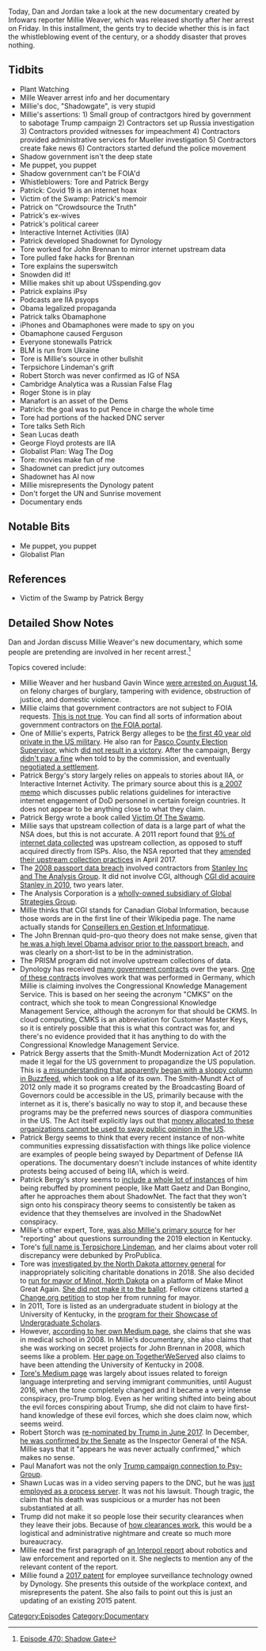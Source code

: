 {{Episode
    | title           = ShadowGate
    | caption         = [https://knowledgefight.libsyn.com/470-shadowgate Listen to this episode on Libsyn]
    | episodeNumber   = 470
    | length          = 03:27:25
    | airDate         = August 17, 2020
    | episodeType     = [[:Category:Documentary|Documentary]]
    | appearance      = [[Millie Weaver]], [[Tore (Terpsichore Lindeman)]], [[Patrick Bergy]], [[John Brennan]], [[Edward Snowden]], [[Robert Storch]], [[Roger Stone]], [[Paul Manafort]], [[Seth Rich]], [[Sean Lucas]], [[George Floyd]]
    | previousEpisode = [[469: August 12-13, 2020]]
    | nextEpisode     = [[471: August 14-16, 2020]]
}}

{{Stub}}

Today, Dan and Jordan take a look at the new documentary created by Infowars reporter Millie Weaver, which was released shortly after her arrest on Friday. In this installment, the gents try to decide whether this is in fact the whistleblowing event of the century, or a shoddy disaster that proves nothing.

==Tidbits==

*Plant Watching
*Mille Weaver arrest info and her documentary
*Millie's doc, "Shadowgate", is very stupid
*Millie's assertions: 1) Small group of contractgors hired by government to sabotage Trump campaign 2) Contractors set up Russia investigation 3) Contractors provided witnesses for impeachment 4) Contractors provided administrative services for Mueller investigation 5) Contractors create fake news 6) Contractors started defund the police movement
*Shadow government isn't the deep state
*Me puppet, you puppet
*Shadow government can't be FOIA'd
*Whistleblowers: Tore and Patrick Bergy
*Patrick: Covid 19 is an internet hoax
*Victim of the Swamp: Patrick's memoir
*Patrick on "Crowdsource the Truth"
*Patrick's ex-wives
*Patrick's political career
*Interactive Internet Activities (IIA)
*Patrick developed Shadownet for Dynology
*Tore worked for John Brennan to mirror internet upstream data
*Tore pulled fake hacks for Brennan
*Tore explains the superswitch
*Snowden did it!
*Millie makes shit up about USspending.gov
*Patrick explains iPsy
*Podcasts are IIA psyops
*Obama legalized propaganda
*Patrick talks Obamaphone
*iPhones and Obamaphones were made to spy on you
*Obamaphone caused Ferguson
*Everyone stonewalls Patrick
*BLM is run from Ukraine
*Tore is Millie's source in other bullshit
*Terpsichore Lindeman's grift
*Robert Storch was never confirmed as IG of NSA
*Cambridge Analytica was a Russian False Flag
*Roger Stone is in play
*Manafort is an asset of the Dems
*Patrick: the goal was to put Pence in charge the whole time
*Tore had portions of the hacked DNC server
*Tore talks Seth Rich
*Sean Lucas death
*George Floyd protests are IIA
*Globalist Plan: Wag The Dog
*Tore: movies make fun of me
*Shadownet can predict jury outcomes
*Shadownet has AI now
*Millie misrepresents the Dynology patent
*Don't forget the UN and Sunrise movement
*Documentary ends

==Notable Bits==

*Me puppet, you puppet
*Globalist Plan

==References==

*Victim of the Swamp by Patrick Bergy

==Detailed Show Notes==

Dan and Jordan discuss Millie Weaver's new documentary, which some people are pretending are involved in her recent arrest.<ref>[https://knowledgefight.com/research/2020/8/17/episode-470-shadow-gate Episode 470: Shadow Gate]</ref>

Topics covered include:

*Millie Weaver and her husband Gavin Wince [https://heavy.com/news/2020/08/millie-weaver/ were arrested on August 14], on felony charges of burglary, tampering with evidence, obstruction of justice, and domestic violence.
*Millie claims that government contractors are not subject to FOIA requests. [https://washingtontechnology.com/articles/2017/02/17/insights-proxmire-foia-advice.aspx This is not true]. You can find all sorts of information about government contractors on [https://foiaonline.gov/foiaonline/action/public/home the FOIA portal].
*One of Millie's experts, Patrick Bergy alleges to be [https://www.tampabay.com/archive/2005/10/27/bound-for-boot-camp-he-s-booted-from-his-job/ the first 40 year old private in the US military]. He also ran for [https://www.tampabay.com/archive/2004/10/11/independent-candidate-strives-to-be-heard/ Pasco County Election Supervisor], which [https://www.pascovotes.gov/portals/pasco/Results/gen04all.htm did not result in a victory]. After the campaign, Bergy [http://www.fec.state.fl.us/FECWebFi.nsf/0/EB6EA80B40C7CA6485257C2F00735CDA/$file/158.pdf didn't pay a fine] when told to by the commission, and eventually [http://www.fec.state.fl.us/FECWebFi.nsf/0/7C014BB7366B7E6785257C0E00587C5B/$file/206.pdf negotiated a settlement].
*Patrick Bergy's story largely relies on appeals to stories about IIA, or Interactive Internet Activity. The primary source about this is [https://fas.org/sgp/othergov/dod/dod060807.pdf a 2007 memo] which discusses public relations guidelines for interactive internet engagement of DoD personnel in certain foreign countries. It does not appear to be anything close to what they claim.
*Patrick Bergy wrote a book called [https://www.amazon.com/Victim-Swamp-State-Destroyed-Private/dp/1977646468 Victim Of The Swamp].
*Millie says that upstream collection of data is a large part of what the NSA does, but this is not accurate. A 2011 report found that [https://www.aclu.org/files/assets/fisc_opinion_10.3.2011.pdf 9% of internet data collected] was upstream collection, as opposed to stuff acquired directly from ISPs. Also, the NSA reported that they [https://www.nsa.gov/news-features/press-room/Article/1618699/nsa-stops-certain-section-702-upstream-activities/ amended their upstream collection practices] in April 2017.
*The [https://www.nytimes.com/2008/03/22/us/politics/22passport.html 2008 passport data breach] involved contractors from [https://web.archive.org/web/20080324040415/http://deepbackground.msnbc.msn.com/archive/2008/03/21/794799.aspx Stanley Inc and The Analysis Group]. It did not involve CGI, although [https://washingtontechnology.com/articles/2010/05/07/cgi-buys-stanley.aspx CGI did acquire Stanley in 2010], two years later.
*The Analysis Corporation is a [https://www.sourcewatch.org/index.php/The_Analysis_Corporation wholly-owned subsidiary of Global Strategies Group].
*Millie thinks that CGI stands for Canadian Global Information, because those words are in the first line of their Wikipedia page. The name actually stands for [https://www.washingtonpost.com/news/wonk/wp/2013/10/16/meet-cgi-federal-the-company-behind-the-botched-launch-of-healthcare-gov/ Conseillers en Gestion et Informatique].
*The John Brennan quid-pro-quo theory does not make sense, given that [https://web.archive.org/web/20110507023129/http://www.northjersey.com/news/120509_North_Bergen_man_is_homeland_security_assistant_for_President_Obama.html he was a high level Obama advisor prior to the passport breach], and was clearly on a short-list to be in the administration.
*The PRISM program did not involve upstream collections of data.
*Dynology has received [https://www.usaspending.gov/#/search/b174b27784aef45c8a6b0640ee63792c many government contracts] over the years. [https://www.usaspending.gov/#/award/CONT_AWD_W912PE08P7083_9700_-NONE-_-NONE- One of these contracts] involves work that was performed in Germany, which Millie is claiming involves the Congressional Knowledge Management Service. This is based on her seeing the acronym "CMKS" on the contract, which she took to mean Congressional Knowledge Management Service, although the acronym for that should be CKMS. In cloud computing, CMKS is an abbreviation for Customer Master Keys, so it is entirely possible that this is what this contract was for, and there's no evidence provided that it has anything to do with the Congressional Knowledge Management Service.
*Patrick Bergy asserts that the Smith-Mundt Modernization Act of 2012 made it legal for the US government to propagandize the US population. This is [https://foreignpolicy.com/2013/07/14/u-s-repeals-propaganda-ban-spreads-government-made-news-to-americans/ a misunderstanding that apparently began with a sloppy column in Buzzfeed], which took on a life of its own. The Smith-Mundt Act of 2012 only made it so programs created by the Broadcasting Board of Governors could be accessible in the US, primarily because with the internet as it is, there's basically no way to stop it, and because these programs may be the preferred news sources of diaspora communities in the US. The Act itself explicitly lays out that [https://www.govinfo.gov/content/pkg/BILLS-112hr5736ih/pdf/BILLS-112hr5736ih.pdf money allocated to these organizations cannot be used to sway public opinion in the US].
*Patrick Bergy seems to think that every recent instance of non-white communities expressing dissatisfaction with things like police violence are examples of people being swayed by Department of Defense IIA operations. The documentary doesn't include instances of white identity protests being accused of being IIA, which is weird.
*Patrick Bergy's story seems to [https://www.victimoftheswamp.com/2020/02/22/the-witness-obamas-shadownet/ include a whole lot of instances] of him being rebuffed by prominent people, like Matt Gaetz and Dan Bongino, after he approaches them about ShadowNet. The fact that they won't sign onto his conspiracy theory seems to consistently be taken as evidence that they themselves are involved in the ShadowNet conspiracy.
*Millie's other expert, Tore, [https://www.infowars.com/breaking-new-evidence-confirms-kentucky-election-fraud/ was also Millie's primary source] for her "reporting" about questions surrounding the 2019 election in Kentucky.
*Tore's [https://www.propublica.org/article/misinformation-efforts-over-kentucky-vote-could-be-playbook-for-2020 full name is Terpsichore Lindeman], and her claims about voter roll discrepancy were debunked by ProPublica.
*Tore was [https://attorneygeneral.nd.gov/news/attorney-general-details-investigation-unlicensed-business-alleged-fraud-tore-maras-lindeman investigated by the North Dakota attorney general] for inappropriately soliciting charitable donations in 2018. She also decided to [https://www.kfyrtv.com/content/news/Second-candidate-running-in-Minot-mayoral-race-468072953.html run for mayor of Minot, North Dakota] on a platform of Make Minot Great Again. [https://www.minotdailynews.com/news/local-news/2018/06/election-results-upheld-in-official-tally/ She did not make it to the ballot]. Fellow citizens started [https://www.change.org/p/concerned-citizens-of-minot-prohibit-tore-maras-lindeman-from-running-for-mayor-in-minot-nd a Change.org petition] to stop her from running for mayor.
*In 2011, Tore is listed as an undergraduate student in biology at the University of Kentucky, in the [https://www.uky.edu/chellgren/sites/www.uky.edu.chellgren/files/FINAL%20ABSTRACT%20BOOK.pdf program for their Showcase of Undergraduate Scholars].
*However, [https://medium.com/immigration-policy/usa-language-confidential-8aec1c253d96 according to her own Medium page], she claims that she was in medical school in 2008. In Millie's documentary, she also claims that she was working on secret projects for John Brennan in 2008, which seems like a problem. [https://navy.togetherweserved.com/usn/servlet/tws.webapp.WebApp?ID=506419&cmd=ShadowBoxProfile&type=Person Her page on TogetherWeServed] also claims to have been attending the University of Kentucky in 2008.
*[https://medium.com/@drlindeman Tore's Medium page] was largely about issues related to foreign language interpreting and serving immigrant communities, until August 2016, when the tone completely changed and it became a very intense conspiracy, pro-Trump blog. Even as her writing shifted into being about the evil forces conspiring about Trump, she did not claim to have first-hand knowledge of these evil forces, which she does claim now, which seems weird.
*Robert Storch was [https://www.whitehouse.gov/presidential-actions/president-donald-j-trump-announces-key-additions-administration-2/ re-nominated by Trump in June 2017]. In December, [https://www.nsa.gov/news-features/press-room/Article/1618765/robert-storch-confirmed-as-national-security-agency-inspector-general/ he was confirmed by the Senate] as the Inspector General of the NSA. Millie says that it "appears he was never actually confirmed," which makes no sense.
*Paul Manafort was not the only [https://www.thedailybeast.com/rick-gates-tells-mueller-about-trump-teams-dealings-with-israeli-intelligence-firm Trump campaign connection to Psy-Group].
*Shawn Lucas was in a video serving papers to the DNC, but he was [https://heavy.com/news/2016/11/shawn-lucas-cause-of-death-drugs-released-kratom-fentanyl-dnc-process-server-democratic-national-committee-hillary-clinton-conspiracy-theory-theories-seth-rich/ just employed as a process server]. It was not his lawsuit. Though tragic, the claim that his death was suspicious or a murder has not been substantiated at all.
*Trump did not make it so people lose their security clearances when they leave their jobs. Because of [https://clearedjobs.net/security-clearance-faqs how clearances work], this would be a logistical and administrative nightmare and create so much more bureaucracy.
*Millie read the first paragraph of [https://www.europarl.europa.eu/cmsdata/196207/UNICRI%20-%20Artificial%20intelligence%20and%20robotics%20for%20law%20enforcement.pdf an Interpol report] about robotics and law enforcement and reported on it. She neglects to mention any of the relevant content of the report.
*Millie found a [https://patents.justia.com/patent/20170061345 2017 patent] for employee surveillance technology owned by Dynology. She presents this outside of the workplace context, and misrepresents the patent. She also fails to point out this is just an updating of an existing 2015 patent.

[[Category:Episodes]]
[[Category:Documentary]]
